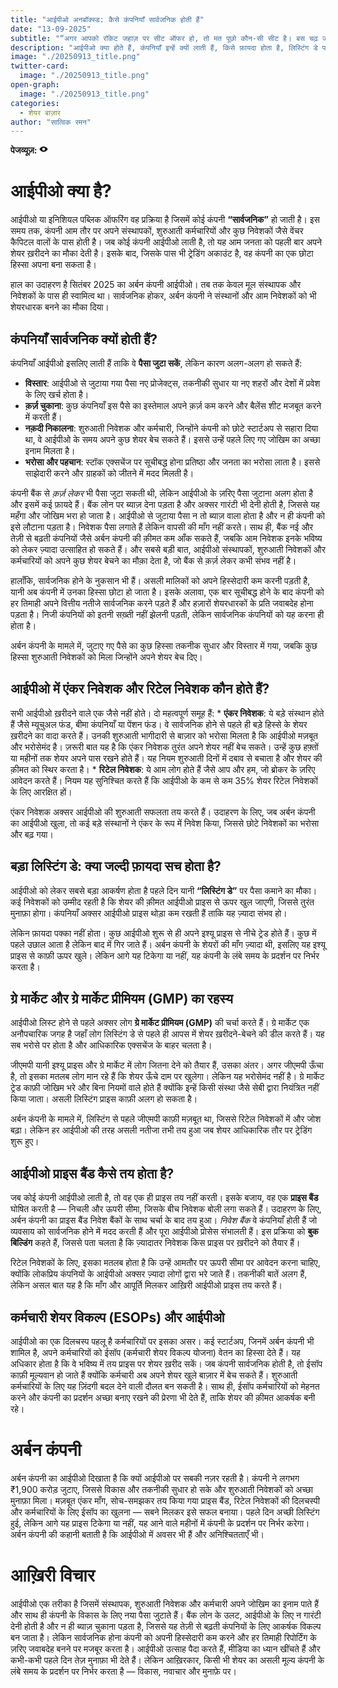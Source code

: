 ```yaml
---
title: "आईपीओ अनबॉक्स्ड: कैसे कंपनियाँ सार्वजनिक होती हैं"
date: "13-09-2025"
subtitle: "“अगर आपको रॉकेट जहाज़ पर सीट ऑफर हो, तो मत पूछो कौन-सी सीट है। बस चढ़ जाओ।” — शेरिल सैंडबर्ग, बड़े सफ़र की शुरुआत में शामिल होने पर"
description: "आईपीओ क्या होते हैं, कंपनियाँ इन्हें क्यों लाती हैं, किसे फ़ायदा होता है, लिस्टिंग डे पर क्या खेल चलता है, ग्रे मार्केट का सच क्या है — अर्बन कंपनी के धमाकेदार 2025 आईपीओ के साथ।"
image: "./20250913_title.png"
twitter-card:
  image: "./20250913_title.png"
open-graph:
  image: "./20250913_title.png"
categories:
  - शेयर बाज़ार
author: "सात्विक रमन"
---
```


<p><b>पेजव्यूज़:</b> <svg xmlns="http://www.w3.org/2000/svg" width="1em" height="1em" viewBox="0 0 256 256"><path fill="currentColor" d="M247.31 124.76c-.35-.79-8.82-19.58-27.65-38.41C194.57 61.26 162.88 48 128 48S61.43 61.26 36.34 86.35C17.51 105.18 9 124 8.69 124.76a8 8 0 0 0 0 6.5c.35.79 8.82 19.57 27.65 38.4C61.43 194.74 93.12 208 128 208s66.57-13.26 91.66-38.34c18.83-18.83 27.3-37.61 27.65-38.4a8 8 0 0 0 0-6.5M128 168a40 40 0 1 1 40-40a40 40 0 0 1-40 40"/></svg> <span class="waline-pageview-count"></i><p>

# आईपीओ क्या है?
आईपीओ या इनिशियल पब्लिक ऑफरिंग वह प्रक्रिया है जिसमें कोई कंपनी **“सार्वजनिक”** हो जाती है। इस समय तक, कंपनी आम तौर पर अपने संस्थापकों, शुरुआती कर्मचारियों और कुछ निवेशकों जैसे वेंचर कैपिटल वालों के पास होती है। जब कोई कंपनी आईपीओ लाती है, तो यह आम जनता को पहली बार अपने शेयर ख़रीदने का मौका देती है। इसके बाद, जिसके पास भी ट्रेडिंग अकाउंट है, वह कंपनी का एक छोटा हिस्सा अपना बना सकता है।

हाल का उदाहरण है सितंबर 2025 का अर्बन कंपनी आईपीओ। तब तक केवल मूल संस्थापक और निवेशकों के पास ही स्वामित्व था। सार्वजनिक होकर, अर्बन कंपनी ने संस्थानों और आम निवेशकों को भी शेयरधारक बनने का मौका दिया।

## कंपनियाँ सार्वजनिक क्यों होती हैं?
कंपनियाँ आईपीओ इसलिए लाती हैं ताकि वे **पैसा जुटा सकें**, लेकिन कारण अलग-अलग हो सकते हैं:

* **विस्तार**: आईपीओ से जुटाया गया पैसा नए प्रोजेक्ट्स, तकनीकी सुधार या नए शहरों और देशों में प्रवेश के लिए खर्च होता है।
* **क़र्ज़ चुकाना**: कुछ कंपनियाँ इस पैसे का इस्तेमाल अपने क़र्ज़ कम करने और बैलेंस शीट मजबूत करने में करती हैं।
* **नक़दी निकालना**: शुरुआती निवेशक और कर्मचारी, जिन्होंने कंपनी को छोटे स्टार्टअप से सहारा दिया था, वे आईपीओ के समय अपने कुछ शेयर बेच सकते हैं। इससे उन्हें पहले लिए गए जोखिम का अच्छा इनाम मिलता है।
* **भरोसा और पहचान**: स्टॉक एक्सचेंज पर सूचीबद्ध होना प्रतिष्ठा और जनता का भरोसा लाता है। इससे साझेदारी करने और ग्राहकों को जीतने में मदद मिलती है।

कंपनी बैंक से *क़र्ज़ लेकर* भी पैसा जुटा सकती थी, लेकिन आईपीओ के ज़रिए पैसा जुटाना अलग होता है और इसमें कई फ़ायदे हैं। बैंक लोन पर ब्याज़ देना पड़ता है और अक्सर गारंटी भी देनी होती है, जिससे यह महँगा और जोखिम भरा हो जाता है। आईपीओ से जुटाया पैसा न तो ब्याज़ वाला होता है और न ही कंपनी को इसे लौटाना पड़ता है। निवेशक पैसा लगाते हैं लेकिन वापसी की माँग नहीं करते। साथ ही, बैंक नई और तेज़ी से बढ़ती कंपनियों जैसे अर्बन कंपनी की क़ीमत कम आँक सकते हैं, जबकि आम निवेशक इनके भविष्य को लेकर ज़्यादा उत्साहित हो सकते हैं। और सबसे बड़ी बात, आईपीओ संस्थापकों, शुरुआती निवेशकों और कर्मचारियों को अपने कुछ शेयर बेचने का मौक़ा देता है, जो बैंक से क़र्ज़ लेकर कभी संभव नहीं है।

हालाँकि, सार्वजनिक होने के नुकसान भी हैं। असली मालिकों को अपने हिस्सेदारी कम करनी पड़ती है, यानी अब कंपनी में उनका हिस्सा छोटा हो जाता है। इसके अलावा, एक बार सूचीबद्ध होने के बाद कंपनी को हर तिमाही अपने वित्तीय नतीजे सार्वजनिक करने पड़ते हैं और हज़ारों शेयरधारकों के प्रति जवाबदेह होना पड़ता है। निजी कंपनियों को इतनी सख़्ती नहीं झेलनी पड़ती, लेकिन सार्वजनिक कंपनियों को यह करना ही होता है।

अर्बन कंपनी के मामले में, जुटाए गए पैसे का कुछ हिस्सा तकनीक सुधार और विस्तार में गया, जबकि कुछ हिस्सा शुरुआती निवेशकों को मिला जिन्होंने अपने शेयर बेच दिए।

## आईपीओ में एंकर निवेशक और रिटेल निवेशक कौन होते हैं?
सभी आईपीओ ख़रीदने वाले एक जैसे नहीं होते। दो महत्वपूर्ण समूह हैं:
* **एंकर निवेशक**: ये बड़े संस्थान होते हैं जैसे म्यूचुअल फंड, बीमा कंपनियाँ या पेंशन फंड। वे सार्वजनिक होने से पहले ही बड़े हिस्से के शेयर ख़रीदने का वादा करते हैं। उनकी शुरुआती भागीदारी से बाज़ार को भरोसा मिलता है कि आईपीओ मज़बूत और भरोसेमंद है। ज़रूरी बात यह है कि एंकर निवेशक तुरंत अपने शेयर नहीं बेच सकते। उन्हें कुछ हफ़्तों या महीनों तक शेयर अपने पास रखने होते हैं। यह नियम शुरुआती दिनों में दबाव से बचाता है और शेयर की क़ीमत को स्थिर करता है।
* **रिटेल निवेशक**: ये आम लोग होते हैं जैसे आप और हम, जो ब्रोकर के ज़रिए आवेदन करते हैं। नियम यह सुनिश्चित करते हैं कि आईपीओ के कम से कम 35% शेयर रिटेल निवेशकों के लिए आरक्षित हों।

एंकर निवेशक अक्सर आईपीओ की शुरुआती सफलता तय करते हैं। उदाहरण के लिए, जब अर्बन कंपनी का आईपीओ खुला, तो कई बड़े संस्थानों ने एंकर के रूप में निवेश किया, जिससे छोटे निवेशकों का भरोसा और बढ़ गया।

## बड़ा लिस्टिंग डे: क्या जल्दी फ़ायदा सच होता है?
आईपीओ को लेकर सबसे बड़ा आकर्षण होता है पहले दिन यानी **“लिस्टिंग डे”** पर पैसा कमाने का मौका। कई निवेशकों को उम्मीद रहती है कि शेयर की क़ीमत आईपीओ प्राइस से ऊपर खुल जाएगी, जिससे तुरंत मुनाफ़ा होगा। कंपनियाँ अक्सर आईपीओ प्राइस थोड़ा कम रखती हैं ताकि यह ज़्यादा संभव हो।

लेकिन फ़ायदा पक्का नहीं होता। कुछ आईपीओ शुरू से ही अपने इश्यू प्राइस से नीचे ट्रेड होते हैं। कुछ में पहले उछाल आता है लेकिन बाद में गिर जाते हैं। अर्बन कंपनी के शेयरों की माँग ज़्यादा थी, इसलिए यह इश्यू प्राइस से काफ़ी ऊपर खुले। लेकिन आगे यह टिकेगा या नहीं, यह कंपनी के लंबे समय के प्रदर्शन पर निर्भर करता है।

## ग्रे मार्केट और ग्रे मार्केट प्रीमियम (GMP) का रहस्य
आईपीओ लिस्ट होने से पहले अक्सर लोग **ग्रे मार्केट प्रीमियम (GMP)** की चर्चा करते हैं। ग्रे मार्केट एक अनौपचारिक जगह है जहाँ लोग लिस्टिंग डे से पहले ही आपस में शेयर ख़रीदने-बेचने की डील करते हैं। यह सब भरोसे पर होता है और आधिकारिक एक्सचेंज के बाहर चलता है।

जीएमपी यानी इश्यू प्राइस और ग्रे मार्केट में लोग जितना देने को तैयार हैं, उसका अंतर। अगर जीएमपी ऊँचा है, तो इसका मतलब लोग मान रहे हैं कि शेयर ऊँचे दाम पर खुलेगा। लेकिन यह भरोसेमंद नहीं है। ग्रे मार्केट ट्रेड काफ़ी जोखिम भरे और बिना नियमों वाले होते हैं क्योंकि इन्हें किसी संस्था जैसे सेबी द्वारा नियंत्रित नहीं किया जाता। असली लिस्टिंग प्राइस काफ़ी अलग हो सकता है।

अर्बन कंपनी के मामले में, लिस्टिंग से पहले जीएमपी काफ़ी मज़बूत था, जिससे रिटेल निवेशकों में और जोश बढ़ा। लेकिन हर आईपीओ की तरह असली नतीजा तभी तय हुआ जब शेयर आधिकारिक तौर पर ट्रेडिंग शुरू हुए।

## आईपीओ प्राइस बैंड कैसे तय होता है?
जब कोई कंपनी आईपीओ लाती है, तो वह एक ही प्राइस तय नहीं करती। इसके बजाय, वह एक **प्राइस बैंड** घोषित करती है — निचली और ऊपरी सीमा, जिसके बीच निवेशक बोली लगा सकते हैं। उदाहरण के लिए, अर्बन कंपनी का प्राइस बैंड निवेश बैंकों के साथ चर्चा के बाद तय हुआ। *निवेश बैंक* वे कंपनियाँ होती हैं जो व्यवसाय को सार्वजनिक होने में मदद करती हैं और पूरा आईपीओ प्रोसेस संभालती हैं। इस प्रक्रिया को **बुक बिल्डिंग** कहते हैं, जिससे पता चलता है कि ज़्यादातर निवेशक किस प्राइस पर ख़रीदने को तैयार हैं।

रिटेल निवेशकों के लिए, इसका मतलब होता है कि उन्हें आमतौर पर ऊपरी सीमा पर आवेदन करना चाहिए, क्योंकि लोकप्रिय कंपनियों के आईपीओ अक्सर ज़्यादा लोगों द्वारा भरे जाते हैं। तकनीकी बातें अलग हैं, लेकिन असल बात यह है कि माँग और आपूर्ति मिलकर आख़िरी आईपीओ प्राइस तय करते हैं।

## कर्मचारी शेयर विकल्प (ESOPs) और आईपीओ
आईपीओ का एक दिलचस्प पहलू है कर्मचारियों पर इसका असर। कई स्टार्टअप, जिनमें अर्बन कंपनी भी शामिल है, अपने कर्मचारियों को ईसॉप (कर्मचारी शेयर विकल्प योजना) वेतन का हिस्सा देते हैं। यह अधिकार होता है कि वे भविष्य में तय प्राइस पर शेयर ख़रीद सकें। जब कंपनी सार्वजनिक होती है, तो ईसॉप काफ़ी मूल्यवान हो जाते हैं क्योंकि कर्मचारी अब अपने शेयर खुले बाज़ार में बेच सकते हैं। शुरुआती कर्मचारियों के लिए यह ज़िंदगी बदल देने वाली दौलत बन सकती है। साथ ही, ईसॉप कर्मचारियों को मेहनत करने और कंपनी का प्रदर्शन अच्छा बनाए रखने की प्रेरणा भी देते हैं, ताकि शेयर की क़ीमत आकर्षक बनी रहे।

# अर्बन कंपनी
अर्बन कंपनी का आईपीओ दिखाता है कि क्यों आईपीओ पर सबकी नज़र रहती है। कंपनी ने लगभग ₹1,900 करोड़ जुटाए, जिससे विकास और तकनीकी सुधार हो सके और शुरुआती निवेशकों को अच्छा मुनाफ़ा मिला। मज़बूत एंकर माँग, सोच-समझकर तय किया गया प्राइस बैंड, रिटेल निवेशकों की दिलचस्पी और कर्मचारियों के लिए ईसॉप का खुलना — सबने मिलकर इसे सफल बनाया। पहले दिन अच्छी लिस्टिंग हुई, लेकिन आगे यह प्राइस टिकेगा या नहीं, यह आने वाले महीनों में कंपनी के प्रदर्शन पर निर्भर करेगा। अर्बन कंपनी की कहानी बताती है कि आईपीओ में अवसर भी हैं और अनिश्चितताएँ भी।

# आख़िरी विचार
आईपीओ एक तरीका है जिसमें संस्थापक, शुरुआती निवेशक और कर्मचारी अपने जोखिम का इनाम पाते हैं और साथ ही कंपनी के विकास के लिए नया पैसा जुटाते हैं। बैंक लोन के उलट, आईपीओ के लिए न गारंटी देनी होती है और न ही ब्याज़ चुकाना पड़ता है, जिससे यह तेज़ी से बढ़ती कंपनियों के लिए आकर्षक विकल्प बन जाता है। लेकिन सार्वजनिक होना कंपनी को अपनी हिस्सेदारी कम करने और हर तिमाही रिपोर्टिंग के ज़रिए जवाबदेह बनने पर मजबूर करता है। आईपीओ उत्साह पैदा करते हैं, मीडिया का ध्यान खींचते हैं और कभी-कभी पहले दिन तेज़ मुनाफ़ा भी देते हैं। लेकिन आख़िरकार, किसी भी शेयर का असली मूल्य कंपनी के लंबे समय के प्रदर्शन पर निर्भर करता है — विकास, नवाचार और मुनाफ़े पर।

